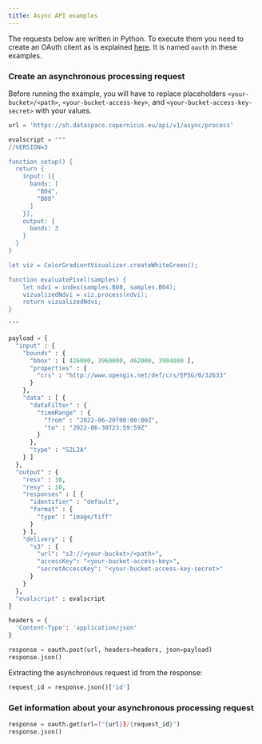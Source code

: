 ```yaml
---
title: Async API examples
---
```


The requests below are written in Python. To execute them you need to
create an OAuth client as is explained
[here](/APIs/SentinelHub/Overview/Authentication.qmd#python). It is
named `oauth` in these examples.

### Create an asynchronous processing request

Before running the example, you will have to replace placeholders
`<your-bucket>/<path>`, `<your-bucket-access-key>`, and
`<your-bucket-access-key-secret>` with your values.

``` python
url = 'https://sh.dataspace.copernicus.eu/api/v1/async/process'

evalscript = """
//VERSION=3

function setup() {
  return {
    input: [{
      bands: [
        "B04",
        "B08"
      ]
    }],
    output: {
      bands: 3
    }
  }
}

let viz = ColorGradientVisualizer.createWhiteGreen();

function evaluatePixel(samples) {
    let ndvi = index(samples.B08, samples.B04);
    vizualizedNdvi = viz.process(ndvi);
    return vizualizedNdvi;
}

"""

payload = {
  "input" : {
    "bounds" : {
      "bbox" : [ 426000, 3960000, 462000, 3994000 ],
      "properties" : {
        "crs" : "http://www.opengis.net/def/crs/EPSG/0/32633"
      }
    },
    "data" : [ {
      "dataFilter" : {
        "timeRange" : {
          "from" : "2022-06-20T00:00:00Z",
          "to" : "2022-06-30T23:59:59Z"
        }
      },
      "type" : "S2L2A"
    } ]
  },
  "output" : {
    "resx" : 10,
    "resy" : 10,
    "responses" : [ {
      "identifier" : "default",
      "format" : {
        "type" : "image/tiff"
      }
    } ],
    "delivery" : {
      "s3" : {
        "url": "s3://<your-bucket>/<path>",
        "accessKey": "<your-bucket-access-key>",
        "secretAccessKey": "<your-bucket-access-key-secret>"
      }
    }
  },
  "evalscript" : evalscript
}

headers = {
  'Content-Type': 'application/json'
}

response = oauth.post(url, headers=headers, json=payload)
response.json()
```

Extracting the asynchronous request id from the response:

``` python
request_id = response.json()['id']
```

### Get information about your asynchronous processing request

``` python
response = oauth.get(url=f"{url}}/{request_id}")
response.json()
```
